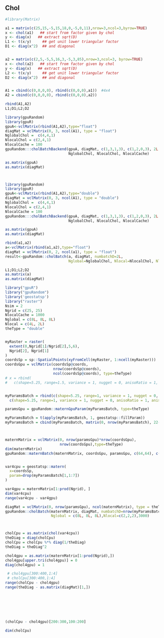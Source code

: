 <!--
%\VignetteEngine{knitr::knitr}
%\VignetteIndexEntry{cholBatch}
-->


## Chol
```r
#library(Matrix)

```


```r
a1 = matrix(c(25,15,-5,15,18,0,-5,0,11),nrow=3,ncol=3,byrow=TRUE)
x <- chol(a1)   ## start from factor given by chol
y <- diag(x)   ## extract sqrt(D)
L1 <- t(x/y)     ## get unit lower triangular factor
D1 <- diag(x^2)  ## and diagonal


a2 = matrix(c(2,5,-5,5,16,3,-5,3,85),nrow=3,ncol=3, byrow=TRUE)
x <- chol(a2)   ## start from factor given by chol
y <- diag(x)   ## extract sqrt(D)
L2 <- t(x/y)     ## get unit lower triangular factor
D2 <- diag(x^2)  ## and diagonal


A1 = cbind(c(0,0,0,0), rbind(c(0,0,0),a1))  #4x4
A2 = cbind(c(0,0,0,0), rbind(c(0,0,0),a2))

rbind(A1,A2)
L1;D1;L2;D2
```

```r
library(gpuRandom)
library(gpuR)
gpuA<-vclMatrix(rbind(A1,A2),type="float")
diagMat = vclMatrix(0, 3, ncol(A1), type = "float")
NglobalChol =  c(4,4,1)
NlocalChol = c(2,4,1)
NlocalCache = 100
gpuRandom:::cholBatchBackend(gpuA, diagMat, c(1,3,1,3), c(1,2,0,3), 2L,
                             NglobalChol, NlocalChol, NlocalCache)

as.matrix(gpuA)
as.matrix(diagMat)



library(gpuRandom)
library(gpuR)
gpuA<-vclMatrix(rbind(A1,A2),type="double")
diagMat = vclMatrix(0, 3, ncol(A1), type = "double")
NglobalChol =  c(4,4,1)
NlocalChol = c(2,4,1)
NlocalCache = 100
gpuRandom:::cholBatchBackend(gpuA, diagMat, c(1,3,1,3), c(1,2,0,3), 2L,
                             NglobalChol, NlocalChol, NlocalCache)

as.matrix(gpuA)
as.matrix(diagMat)
```


```r
rbind(a1,a2)
a<-vclMatrix(rbind(a1,a2),type="float")
diagMat = vclMatrix(0, 2, ncol(a1), type = "float")
result<-gpuRandom::cholBatch(a, diagMat, numbatchD=2L,
                             Nglobal=NglobalChol, Nlocal=NlocalChol, NlocalCache=NlocalCache)

L1;D1;L2;D2
as.matrix(a)
as.matrix(diagMat)
```











```r
 
library("gpuR")
library("gpuRandom")
library('geostatsp')
library("raster")
Nsim = 2
Ngrid = c(25, 25)
NlocalCache = 1000
Nglobal = c(8L, 8L, 8L)
Nlocal = c(4L, 2L)
theType = "double"


myRaster = raster(
  extent(0,Ngrid[1]/Ngrid[2],5,6),
  Ngrid[2], Ngrid[1]
)
coordsSp = sp::SpatialPoints(xyFromCell(myRaster, 1:ncell(myRaster)))
coordsGpu = vclMatrix(coordsSp@coords, 
                      nrow(coordsSp@coords), 
                      ncol(coordsSp@coords), type=theType)
# x = rbind(
#   c(shape=5.25, range=1.5, variance = 1, nugget = 0, anisoRatio = 1, anisoAngleRadians = 0))


myParamsBatch = rbind(c(shape=5.25, range=1, variance = 1, nugget = 0, anisoRatio = 1, anisoAngleRadians = 0),
  c(shape=5.25, range=1, variance = 1, nugget = 0, anisoRatio = 1, anisoAngleRadians = 0))

paramsGpu = gpuRandom::maternGpuParam(myParamsBatch, type=theType)

myParamsBatch = t(apply(myParamsBatch, 1, geostatsp::fillParam))
myParamsBatch = cbind(myParamsBatch, matrix(0, nrow(myParamsBatch), 22-ncol(myParamsBatch)))



maternMatrix = vclMatrix(0, nrow(paramsGpu)*nrow(coordsGpu), 
                         nrow(coordsGpu),type=theType)
dim(maternMatrix)
gpuRandom::maternBatch(maternMatrix, coordsGpu, paramsGpu, c(64,64), c(2,4))


var4cpu = geostatsp::matern(
  x=coordsSp,
  param=drop(myParamsBatch[1,1:7])
)

var4gpu = maternMatrix[1:prod(Ngrid), ]
dim(var4cpu)
range(var4cpu - var4gpu)

diagMat = vclMatrix(0, nrow(paramsGpu), ncol(maternMatrix), type = theType)
gpuRandom::cholBatch(maternMatrix, diagMat, numbatchD=nrow(myParamsBatch),
                     Nglobal = c(8L, 8L, 8L),Nlocal=c(2,2,2),3000)



cholCpu = as.matrix(chol(var4cpu))
theDiag = diag(cholCpu)
cholCpu = cholCpu %*% diag(1/theDiag)
theDiag = theDiag^2

chol4gpu = as.matrix(maternMatrix[1:prod(Ngrid),])
chol4gpu[upper.tri(chol4gpu)] = 0
diag(chol4gpu) = 1

 # chol4gpu[300:400,1:4]
 # cholCpu[300:400,1:4]
range(cholCpu - chol4gpu)
range(theDiag - as.matrix(diagMat)[1,])







(cholCpu - chol4gpu)[200:300,100:200]

dim(cholCpu)


```









